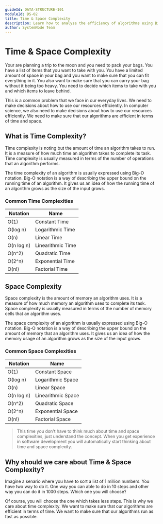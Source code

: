 ```yaml
---
guideId: DATA-STRUCTURE-101
moduleId: DS-02
title: Time & Space Complexity
description: Learn how to analyze the efficiency of algorithms using Big-O notation.
author: SystemNode Team
---
```


# Time & Space Complexity

Your are planning a trip to the moon and you need to pack your bags. You have a list of items that you want to take with you. You have a limited amount of space in your bag and you want to make sure that you can fit everything in it. You also want to make sure that you can carry your bag without it being too heavy. You need to decide which items to take with you and which items to leave behind.

This is a common problem that we face in our everyday lives. We need to make decisions about how to use our resources efficiently. In computer science, we also need to make decisions about how to use our resources efficiently. We need to make sure that our algorithms are efficient in terms of time and space.

## What is Time Complexity?

Time complexity is noting but the amount of time an algorithm takes to run. It is a measure of how much time an algorithm takes to complete its task. Time complexity is usually measured in terms of the number of operations that an algorithm performs. 

The time complexity of an algorithm is usually expressed using Big-O notation. Big-O notation is a way of describing the upper bound on the running time of an algorithm. It gives us an idea of how the running time of an algorithm grows as the size of the input grows.

### Common Time Complexities

| Notation | Name |
|----------|------|
| O(1)     | Constant Time |
| O(log n) | Logarithmic Time |
| O(n)     | Linear Time |
| O(n log n) | Linearithmic Time |
| O(n^2) | Quadratic Time |
| O(2^n) | Exponential Time |
| O(n!) | Factorial Time |

## Space Complexity

Space complexity is the amount of memory an algorithm uses. It is a measure of how much memory an algorithm uses to complete its task. Space complexity is usually measured in terms of the number of memory cells that an algorithm uses.

The space complexity of an algorithm is usually expressed using Big-O notation. Big-O notation is a way of describing the upper bound on the amount of memory that an algorithm uses. It gives us an idea of how the memory usage of an algorithm grows as the size of the input grows.

### Common Space Complexities

| Notation | Name |
|----------|------|
| O(1)     | Constant Space |
| O(log n) | Logarithmic Space |
| O(n)     | Linear Space |
| O(n log n) | Linearithmic Space |
| O(n^2) | Quadratic Space |
| O(2^n) | Exponential Space |
| O(n!) | Factorial Space |

> This time you don't have to think much about time and space complexities, just understand the concept. When you get experience in software development you will automatically start thinking about time and space complexity.

## Why should we care about Time & Space Complexity?

Imagine a senario where you have to sort a list of 1 million numbers. You have two way to do it. One way you can able to do in 10 steps and other way you can do it in 1000 steps. Which one you will choose?

Of course, you will choose the one which takes less steps. This is why we care about time complexity. We want to make sure that our algorithms are efficient in terms of time. We want to make sure that our algorithms run as fast as possible.